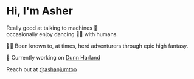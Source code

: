 # Hi, I'm Asher

Really good at talking to machines 🤖 <br/>
occasionally enjoy dancing 💃🕺 with humans.

🎲🐉 Been known to, at times, herd adventurers through epic high fantasy.

💾 Currently working on [Dunn Harland](https://dunnharland.com)

Reach out at [@ashanjumtoo](https://www.instagram.com/ashanjumtoo)
